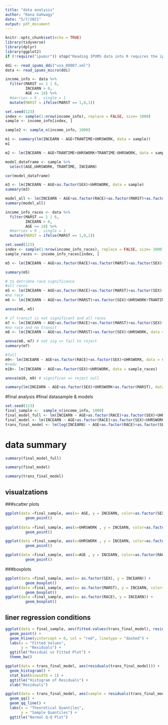 ```yaml
---
title: "data analysis"
author: "Rana Gahwagy"
date: "5/7/2021"
output: pdf_document
---
```


```r
knitr::opts_chunk$set(echo = TRUE)
library(tidyverse)
library(dplyr)
library(ggplot2)
if (!require("ipumsr")) stop("Reading IPUMS data into R requires the ipumsr package. It can be installed using the following command: install.packages('ipumsr')")

ddi <- read_ipums_ddi("usa_00007.xml")
data <- read_ipums_micro(ddi)
```

```r
income_info <- data %>%
  filter(MARST == 1 | 6, 
         INCEARN > 0, 
         AGE >= 18) %>%
  #marries = 0 , single = 1
  mutate(MARST = ifelse(MARST == 1,0,1))
```

```r
set.seed(123)
index <- sample(1:nrow(income_info), replace = FALSE, size= 1000)
sample <- income_info[index, ]
```

```r
sample2 <- sample_n(income_info, 1000)
```

```r
m1 <- summary(lm(INCEARN ~ AGE+TRANTIME+UHRSWORK, data = sample))
m1
```

```r
m2 <- lm(INCEARN ~ AGE+TRANTIME+UHRSWORK+TRANTIME:UHRSWORK, data = sample)

```

```r
model_dataframe <- sample %>% 
  select(AGE,UHRSWORK, TRANTIME, INCEARN)

cor(model_dataframe)
```

```r
m3 <- lm(INCEARN ~ AGE+as.factor(SEX)+UHRSWORK, data = sample)
summary(m3)
```
```r
model_all <- lm(INCEARN ~ AGE+as.factor(RACE)+as.factor(MARST)+as.factor(SEX)+UHRSWORK+TRANTIME, data = sample)
summary(model_all)
```
```r
income_info_races <- data %>%
  filter(MARST == 1 | 6, 
         INCEARN > 0, 
         AGE >= 18) %>%
  #marries = 0 , single = 1
  mutate(MARST = ifelse(MARST == 1,0,1))

set.seed(123)
index <- sample(1:nrow(income_info_races), replace = FALSE, size= 1000)
sample_races <- income_info_races[index, ]

m5 <- lm(INCEARN ~ AGE+as.factor(RACE)+as.factor(MARST)+as.factor(SEX)+UHRSWORK+TRANTIME, data = sample_races)

summary(m5)

```
```r
# to detrimne race significance 
#all races
m5 <- lm(INCEARN ~ AGE+as.factor(RACE)+as.factor(MARST)+as.factor(SEX)+UHRSWORK+TRANTIME, data = sample_races)
#no race 
m6 <- lm(INCEARN ~ AGE+as.factor(MARST)+as.factor(SEX)+UHRSWORK+TRANTIME, data = sample_races)

anova(m6, m5) 
```

```r
# if transit is not significant and all races
m7 <- lm(INCEARN ~ AGE+as.factor(RACE)+as.factor(MARST)+as.factor(SEX)+UHRSWORK, data = sample_races)
#no race and no transit 
m8 <- lm(INCEARN ~ AGE+as.factor(MARST)+as.factor(SEX)+UHRSWORK, data = sample_races)

anova(m8, m7) # not sig => fail to reject 
summary(m7)

```

```r
#full
m9<- lm(INCEARN ~ AGE+as.factor(RACE)+as.factor(SEX)+UHRSWORK, data = sample_races)
#redu
m10<- lm(INCEARN ~ AGE+as.factor(SEX)+UHRSWORK, data = sample_races)

anova(m10, m9) # significan => reject null 
```


```r
summary(lm(INCEARN ~ AGE+as.factor(SEX)+UHRSWORK+as.factor(MARST), data = sample))
```
#final analysis 
#final datasample & models
```r
set.seed(123)
final_sample <-  sample_n(income_info, 1000)
final_model_full <- lm(INCEARN ~ AGE+as.factor(RACE)+as.factor(SEX)+UHRSWORK+TRANTIME, data = final_sample)
final_model <- lm(INCEARN ~ AGE+as.factor(RACE)+as.factor(SEX)+UHRSWORK, data = final_sample)
trans_final_model <- lm(log(INCEARN) ~ AGE+as.factor(RACE)+as.factor(SEX)+UHRSWORK, data = final_sample)

```
# data summary
```r
summary(final_model_full)
```
```r
summary(final_model)
```
```r
summary(trans_final_model)
```
## visualzations 
###scatter plots 
```r
ggplot(data =final_sample, aes(x= AGE, y = INCEARN, color=as.factor(SEX),  shape= as.factor(MARST))) + 
         geom_point() 
       
ggplot(data =final_sample, aes(x=UHRSWORK , y = INCEARN, color=as.factor(SEX),  shape= as.factor(MARST ))) + 
         geom_point()

ggplot(data =final_sample, aes(x=UHRSWORK , y = INCEARN, color=as.factor(RACE),  shape= as.factor(SEX ))) + 
         geom_point()

ggplot(data =final_sample, aes(x=AGE , y = INCEARN, color=as.factor(RACE),  shape= as.factor(MARST))) + 
         geom_point()
```
###boxplots 
```r
ggplot(data =final_sample, aes(x= as.factor(SEX), y = INCEARN)) + 
         geom_boxplot()
ggplot(data =final_sample, aes(x= as.factor(MARST), y = INCEARN, color= as.factor(MARST))) + 
         geom_boxplot()
ggplot(data =final_sample, aes(x= as.factor(RACE), y = INCEARN)) + 
         geom_boxplot()
```

## liner regression conditions 
```r

ggplot(data = final_sample, aes(fitted.values(trans_final_model), resid(trans_final_model))) +
  geom_point() +
  geom_hline(yintercept = 0, col = "red", linetype = "dashed") +
  labs(x = "Fitted Values",
       y = "Residuals") +
  ggtitle("Residual vs Fitted Plot") +
  theme_bw()

ggplot(data = trans_final_model, aes(residuals(trans_final_model))) + 
  geom_histogram() +
  stat_bin(binwidth = 1) +
  ggtitle("Histogram of Residuals") + 
  xlab("Residuals")

ggplot(data = trans_final_model, aes(sample = residuals(trans_final_model))) +
  geom_qq() +
  geom_qq_line() +
  labs(x = "Theoretical Quantiles",
       y = "Sample Quantiles") +
  ggtitle("Normal Q-Q Plot")


```

